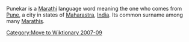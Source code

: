 {{dicdef}}
Punekar is a [[Marathi]] language word meaning the one who comes from [[Pune]], a city in states of [[Maharastra]], [[India]]. Its common surname among many [[Marathis]].

{{surname-stub}}
[[Category:Move to Wiktionary 2007-09]]